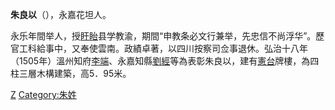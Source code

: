 '''朱良以'''（{{bd|1384年||1470年|catIdx=Z朱}}），永嘉花坦人。

永乐年間举人，授[[盱眙|盱眙]]县学教渝，期間“申教条必文行兼举，先忠信不尚浮华”。歷官工科給事中，又奉使雲南。政績卓著，以四川按察司佥事退休。弘治十八年（1505年）溫州知府[[李端|李端]]、永嘉知縣[[劉經|劉經]]等為表彰朱良以，建有[[憲台|憲台]]牌樓，為四柱三層木構建築，高5．95米。

[[Category:明朝給事中|Z]]
[[Category:朱姓|Category:朱姓]]